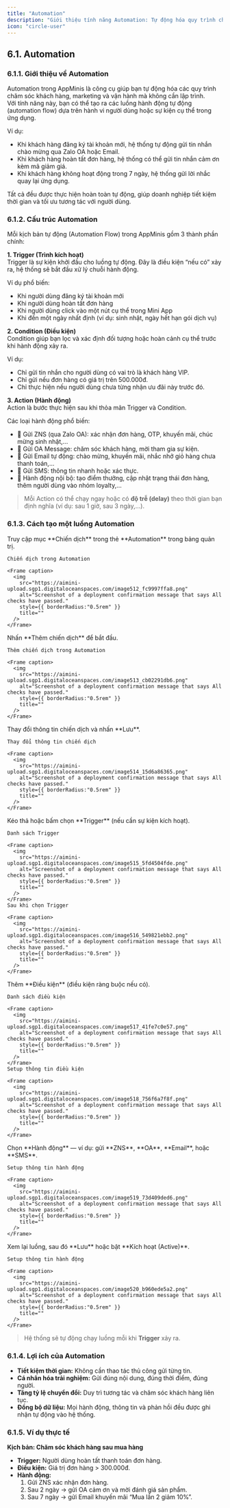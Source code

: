 ```yaml
---
title: "Automation"
description: "Giới thiệu tính năng Automation: Tự động hóa quy trình chăm sóc khách hàng và marketing với Trigger, Condition, Action."
icon: "circle-user"
---
```


## **6.1. Automation**

### **6.1.1. Giới thiệu về Automation**

Automation trong AppMinis là công cụ giúp bạn tự động hóa các quy trình chăm sóc khách hàng, marketing và vận hành mà không cần lập trình.\
Với tính năng này, bạn có thể tạo ra các luồng hành động tự động (automation flow) dựa trên hành vi người dùng hoặc sự kiện cụ thể trong ứng dụng.

Ví dụ:

- Khi khách hàng đăng ký tài khoản mới, hệ thống tự động gửi tin nhắn chào mừng qua Zalo OA hoặc Email.
- Khi khách hàng hoàn tất đơn hàng, hệ thống có thể gửi tin nhắn cảm ơn kèm mã giảm giá.
- Khi khách hàng không hoạt động trong 7 ngày, hệ thống gửi lời nhắc quay lại ứng dụng.

Tất cả đều được thực hiện hoàn toàn tự động, giúp doanh nghiệp tiết kiệm thời gian và tối ưu tương tác với người dùng.

### **6.1.2. Cấu trúc Automation**

Mỗi kịch bản tự động (Automation Flow) trong AppMinis gồm 3 thành phần chính:

**1. Trigger (Trình kích hoạt)**\
Trigger là sự kiện khởi đầu cho luồng tự động. Đây là điều kiện “nếu có” xảy ra, hệ thống sẽ bắt đầu xử lý chuỗi hành động.

Ví dụ phổ biến:

- Khi người dùng đăng ký tài khoản mới
- Khi người dùng hoàn tất đơn hàng
- Khi người dùng click vào một nút cụ thể trong Mini App
- Khi đến một ngày nhất định (ví dụ: sinh nhật, ngày hết hạn gói dịch vụ)

**2. Condition (Điều kiện)**\
Condition giúp bạn lọc và xác định đối tượng hoặc hoàn cảnh cụ thể trước khi hành động xảy ra.

Ví dụ:

- Chỉ gửi tin nhắn cho người dùng có vai trò là khách hàng VIP.
- Chỉ gửi nếu đơn hàng có giá trị trên 500.000đ.
- Chỉ thực hiện nếu người dùng chưa từng nhận ưu đãi này trước đó.

**3. Action (Hành động)**\
Action là bước thực hiện sau khi thỏa mãn Trigger và Condition.

Các loại hành động phổ biến:

- 📩 Gửi ZNS (qua Zalo OA): xác nhận đơn hàng, OTP, khuyến mãi, chúc mừng sinh nhật,...
- 💬 Gửi OA Message: chăm sóc khách hàng, mời tham gia sự kiện.
- 📧 Gửi Email tự động: chào mừng, khuyến mãi, nhắc nhở giỏ hàng chưa thanh toán,...
- 📱 Gửi SMS: thông tin nhanh hoặc xác thực.
- 🔄 Hành động nội bộ: tạo điểm thưởng, cập nhật trạng thái đơn hàng, thêm người dùng vào nhóm loyalty,...

> Mỗi Action có thể chạy ngay hoặc có **độ trễ (delay)** theo thời gian bạn định nghĩa (ví dụ: sau 1 giờ, sau 3 ngày,...).

### **6.1.3. Cách tạo một luồng Automation**

<Steps>
  <Step title="Truy cập Chiến dịch trong Automation">
    Truy cập mục **Chiến dịch** trong thẻ **Automation** trong bảng quản trị.

    Chiến dịch trong Automation

    <Frame caption>
      <img
        src="https://aimini-upload.sgp1.digitaloceanspaces.com/image512_fc9997ffa8.png"
        alt="Screenshot of a deployment confirmation message that says All checks have passed."
        style={{ borderRadius:"0.5rem" }}
        title=""
      />
    </Frame>
  </Step>
  <Step title="Thêm chiến dịch mới">
    Nhấn **Thêm chiến dịch** để bắt đầu.

    Thêm chiến dịch trong Automation

    <Frame caption>
      <img
        src="https://aimini-upload.sgp1.digitaloceanspaces.com/image513_cb02291db6.png"
        alt="Screenshot of a deployment confirmation message that says All checks have passed."
        style={{ borderRadius:"0.5rem" }}
        title=""
      />
    </Frame>
  </Step>
  <Step title="Thiết lập thông tin chiến dịch">
    Thay đổi thông tin chiến dịch và nhấn **Lưu**.

    Thay đổi thông tin chiến dịch

    <Frame caption>
      <img
        src="https://aimini-upload.sgp1.digitaloceanspaces.com/image514_15d6a86365.png"
        alt="Screenshot of a deployment confirmation message that says All checks have passed."
        style={{ borderRadius:"0.5rem" }}
        title=""
      />
    </Frame>
  </Step>
  <Step title="Chọn Trigger (nếu cần)">
    Kéo thả hoặc bấm chọn **Trigger** (nếu cần sự kiện kích hoạt).

    Danh sách Trigger

    <Frame caption>
      <img
        src="https://aimini-upload.sgp1.digitaloceanspaces.com/image515_5fd4504fde.png"
        alt="Screenshot of a deployment confirmation message that says All checks have passed."
        style={{ borderRadius:"0.5rem" }}
        title=""
      />
    </Frame>
    Sau khi chọn Trigger

    <Frame caption>
      <img
        src="https://aimini-upload.sgp1.digitaloceanspaces.com/image516_549821ebb2.png"
        alt="Screenshot of a deployment confirmation message that says All checks have passed."
        style={{ borderRadius:"0.5rem" }}
        title=""
      />
    </Frame>
  </Step>
  <Step title="Thêm Điều kiện (nếu có)">
    Thêm **Điều kiện** (điều kiện ràng buộc nếu có).

    Danh sách điều kiện

    <Frame caption>
      <img
        src="https://aimini-upload.sgp1.digitaloceanspaces.com/image517_41fe7c0e57.png"
        alt="Screenshot of a deployment confirmation message that says All checks have passed."
        style={{ borderRadius:"0.5rem" }}
        title=""
      />
    </Frame>
    Setup thông tin điều kiện

    <Frame caption>
      <img
        src="https://aimini-upload.sgp1.digitaloceanspaces.com/image518_756f6a7f8f.png"
        alt="Screenshot of a deployment confirmation message that says All checks have passed."
        style={{ borderRadius:"0.5rem" }}
        title=""
      />
    </Frame>
  </Step>
  <Step title="Chọn Hành động (bắt buộc)">
    Chọn **Hành động** — ví dụ: gửi **ZNS**, **OA**, **Email**, hoặc **SMS**.

    Setup thông tin hành động

    <Frame caption>
      <img
        src="https://aimini-upload.sgp1.digitaloceanspaces.com/image519_73d409ded6.png"
        alt="Screenshot of a deployment confirmation message that says All checks have passed."
        style={{ borderRadius:"0.5rem" }}
        title=""
      />
    </Frame>
  </Step>
  <Step title="Xem lại & Kích hoạt">
    Xem lại luồng, sau đó **Lưu** hoặc bật **Kích hoạt (Active)**.

    Setup thông tin hành động

    <Frame caption>
      <img
        src="https://aimini-upload.sgp1.digitaloceanspaces.com/image520_b960ede5a2.png"
        alt="Screenshot of a deployment confirmation message that says All checks have passed."
        style={{ borderRadius:"0.5rem" }}
        title=""
      />
    </Frame>
  </Step>
</Steps>

> Hệ thống sẽ tự động chạy luồng mỗi khi **Trigger** xảy ra.

### **6.1.4. Lợi ích của Automation**

- **Tiết kiệm thời gian:** Không cần thao tác thủ công gửi từng tin.
- **Cá nhân hóa trải nghiệm:** Gửi đúng nội dung, đúng thời điểm, đúng người.
- **Tăng tỷ lệ chuyển đổi:** Duy trì tương tác và chăm sóc khách hàng liên tục.
- **Đồng bộ dữ liệu:** Mọi hành động, thông tin và phản hồi đều được ghi nhận tự động vào hệ thống.

### **6.1.5. Ví dụ thực tế**

**Kịch bản: Chăm sóc khách hàng sau mua hàng**

- **Trigger:** Người dùng hoàn tất thanh toán đơn hàng.
- **Điều kiện:** Giá trị đơn hàng \> 300.000đ.
- **Hành động:**
  1. Gửi ZNS xác nhận đơn hàng.
  2. Sau 2 ngày → gửi OA cảm ơn và mời đánh giá sản phẩm.
  3. Sau 7 ngày → gửi Email khuyến mãi “Mua lần 2 giảm 10%”.